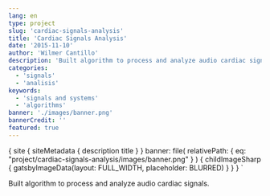 ```yaml
---
lang: en
type: project
slug: 'cardiac-signals-analysis'
title: 'Cardiac Signals Analysis'
date: '2015-11-10'
author: 'Wilmer Cantillo'
description: 'Built algorithm to process and analyze audio cardiac signals.'
categories:
  - 'signals'
  - 'analisis'
keywords:
  - 'signals and systems'
  - 'algorithms'
banner: './images/banner.png'
bannerCredit: ''
featured: true
---
```


  {
    site {
      siteMetadata {
        description
        title
      }
    }
    banner: file(
      relativePath: { eq: "project/cardiac-signals-analysis/images/banner.png" }
    ) {
      childImageSharp {
        gatsbyImageData(layout: FULL_WIDTH, placeholder: BLURRED)
      }
    }
  }
`

Built algorithm to process and analyze audio cardiac signals.
